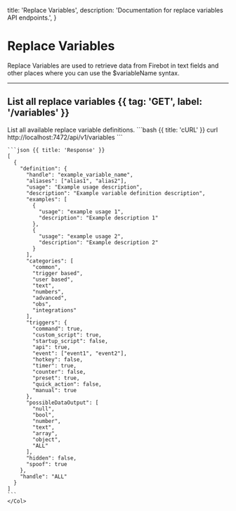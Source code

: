   title: 'Replace Variables',
  description: 'Documentation for replace variables API endpoints.',
}

# Replace Variables

Replace Variables are used to retrieve data from Firebot in text fields and other places where you can use the $variableName syntax.

---

## List all replace variables  {{ tag: 'GET', label: '/variables' }}

<Row>
  <Col>
    List all available replace variable definitions.
  </Col>

  <Col sticky>
    <CodeGroup title="Request" tag="GET" label="/variables">
    ```bash {{ title: 'cURL' }}
    curl http://localhost:7472/api/v1/variables
    ```
    </CodeGroup>

    ```json {{ title: 'Response' }}
    [
      {
        "definition": {
          "handle": "example_variable_name",
          "aliases": ["alias1", "alias2"],
          "usage": "Example usage description",
          "description": "Example variable definition description",
          "examples": [
            {
              "usage": "example usage 1",
              "description": "Example description 1"
            },
            {
              "usage": "example usage 2",
              "description": "Example description 2"
            }
          ],
          "categories": [
            "common",
            "trigger based",
            "user based",
            "text",
            "numbers",
            "advanced",
            "obs",
            "integrations"
          ],
          "triggers": {
            "command": true,
            "custom_script": true,
            "startup_script": false,
            "api": true,
            "event": ["event1", "event2"],
            "hotkey": false,
            "timer": true,
            "counter": false,
            "preset": true,
            "quick_action": false,
            "manual": true
          },
          "possibleDataOutput": [
            "null",
            "bool",
            "number",
            "text",
            "array",
            "object",
            "ALL"
          ],
          "hidden": false,
          "spoof": true
        },
        "handle": "ALL"
      }
    ]
    ```
    </Col>
</Row>
